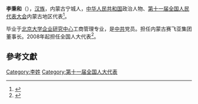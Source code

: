 {{Otheruses|other=名为李秉和的其他人物|李钧简}}

'''李秉和'''（{{bd|1954年||}}），[[汉族|汉族]]，内蒙古宁城人，[[中华人民共和国|中华人民共和国]]政治人物、[[第十一届全国人民代表大会|第十一届全国人民代表大会]]内蒙古地区代表<ref>{{cite web|author=新华网|title=第十一届全国人大代表|url=http://news.xinhuanet.com/ziliao/2008-03/03/content_7708230.htm?node=36628|publisher=新华网|accessdate=2014-01-07|archive-date=2014-01-10|archive-url=https://web.archive.org/web/20140110211415/http://news.xinhuanet.com/ziliao/2008-03/03/content_7708230.htm?node=36628|dead-url=no}}</ref>。

毕业于[[北京大学企业研究中心|北京大学企业研究中心]]工商管理专业，是[[中共|中共]]党员。担任内蒙古赛飞亚集团董事长。2008年起担任全国人大代表<ref>{{cite news|title=全国人大代表信息-李秉和|url= http://210.82.31.1:8084/delegate/viewDelegate.action?dbid=110319|accessdate=2013-04-05|newspaper=全国人大网|archive-url=https://web.archive.org/web/20140107082527/http://www.npc.gov.cn/delegate/viewDelegate.action?dbid=110319|archive-date=2014-01-07|dead-url=yes}}</ref>。

==參考文獻==
{{reflist}}

{{Authority control}}

{{DEFAULTSORT:}}
[[Category:李姓|Category:李姓]]
[[Category:第十一届全国人大代表|Category:第十一届全国人大代表]]